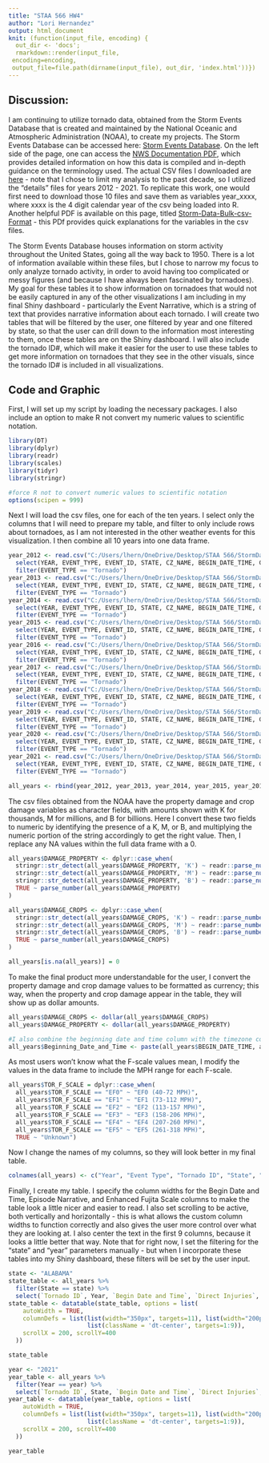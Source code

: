 ```yaml
---
title: "STAA 566 HW4"
author: "Lori Hernandez"
output: html_document
knit: (function(input_file, encoding) {
  out_dir <- 'docs';
  rmarkdown::render(input_file,
 encoding=encoding,
 output_file=file.path(dirname(input_file), out_dir, 'index.html'))})
---
```

## **Discussion:**

I am continuing to utilize tornado data, obtained from the Storm Events Database that is created and maintained by the National Oceanic and Atmospheric Administration (NOAA), to create my projects.  The Storm Events Database can be accessed here: [Storm Events Database](https://www.ncdc.noaa.gov/stormevents/ftp.jsp).  On the left side of the page, one can access the [NWS Documentation PDF](https://www.nws.noaa.gov/directives/sym/pd01016005curr.pdf), which provides detailed information on how this data is compiled and in-depth guidance on the terminology used.  The actual CSV files I downloaded are [here](https://www.ncei.noaa.gov/pub/data/swdi/stormevents/csvfiles/) - note that I chose to limit my analysis to the past decade, so I utilized the "details" files for years 2012 - 2021.  To replicate this work, one would first need to download those 10 files and save them as variables year_xxxx, where xxxx is the 4 digit calendar year of the csv being loaded into R.  Another helpful PDF is available on this page, titled [Storm-Data-Bulk-csv-Format](https://www.ncei.noaa.gov/pub/data/swdi/stormevents/csvfiles/Storm-Data-Bulk-csv-Format.pdf) - this PDf provides quick explanations for the variables in the csv files.

The Storm Events Database houses information on storm activity throughout the United States, going all the way back to 1950.  There is a lot of information available within these files, but I chose to narrow my focus to only analyze tornado activity, in order to avoid having too complicated or messy figures (and because I have always been fascinated by tornadoes). My goal for these tables it to show information on tornadoes that would not be easily captured in any of the other visualizations I am including in my final Shiny dashboard - particularly the Event Narrative, which is a string of text that provides narrative information about each tornado.  I will create two tables that will be filtered by the user, one filtered by year and one filtered by state, so that the user can drill down to the information most interesting to them, once these tables are on the Shiny dashboard.  I will also include the tornado ID#, which will make it easier for the user to use these tables to get more information on tornadoes that they see in the other visuals, since the tornado ID# is included in all visualizations.


## **Code and Graphic**
First, I will set up my script by loading the necessary packages.  I also include an option to make R not convert my numeric values to scientific notation.
```r
library(DT)
library(dplyr)
library(readr)
library(scales)
library(tidyr)
library(stringr)

#force R not to convert numeric values to scientific notation
options(scipen = 999)
```

Next I will load the csv files, one for each of the ten years. I select only the columns that I will need to prepare my table, and filter to only include rows about tornadoes, as I am not interested in the other weather events for this visualization.  I then combine all 10 years into one data frame.
```r
year_2012 <- read.csv("C:/Users/lhern/OneDrive/Desktop/STAA 566/StormData/StormEvents_details-ftp_v1.0_d2012_c20220107.csv.gz") %>%
  select(YEAR, EVENT_TYPE, EVENT_ID, STATE, CZ_NAME, BEGIN_DATE_TIME, CZ_TIMEZONE, INJURIES_DIRECT, INJURIES_INDIRECT, DEATHS_DIRECT, DEATHS_INDIRECT, DAMAGE_PROPERTY, DAMAGE_CROPS, TOR_F_SCALE, EPISODE_NARRATIVE, SOURCE) %>%
  filter(EVENT_TYPE == "Tornado")
year_2013 <- read.csv("C:/Users/lhern/OneDrive/Desktop/STAA 566/StormData/StormEvents_details-ftp_v1.0_d2013_c20220124.csv.gz") %>%
  select(YEAR, EVENT_TYPE, EVENT_ID, STATE, CZ_NAME, BEGIN_DATE_TIME, CZ_TIMEZONE, INJURIES_DIRECT, INJURIES_INDIRECT, DEATHS_DIRECT, DEATHS_INDIRECT, DAMAGE_PROPERTY, DAMAGE_CROPS, TOR_F_SCALE, EPISODE_NARRATIVE, SOURCE) %>%
  filter(EVENT_TYPE == "Tornado")
year_2014 <- read.csv("C:/Users/lhern/OneDrive/Desktop/STAA 566/StormData/StormEvents_details-ftp_v1.0_d2014_c20211217.csv.gz") %>%
  select(YEAR, EVENT_TYPE, EVENT_ID, STATE, CZ_NAME, BEGIN_DATE_TIME, CZ_TIMEZONE, INJURIES_DIRECT, INJURIES_INDIRECT, DEATHS_DIRECT, DEATHS_INDIRECT, DAMAGE_PROPERTY, DAMAGE_CROPS, TOR_F_SCALE, EPISODE_NARRATIVE, SOURCE) %>%
  filter(EVENT_TYPE == "Tornado")
year_2015 <- read.csv("C:/Users/lhern/OneDrive/Desktop/STAA 566/StormData/StormEvents_details-ftp_v1.0_d2015_c20211217.csv.gz") %>%
  select(YEAR, EVENT_TYPE, EVENT_ID, STATE, CZ_NAME, BEGIN_DATE_TIME, CZ_TIMEZONE, INJURIES_DIRECT, INJURIES_INDIRECT, DEATHS_DIRECT, DEATHS_INDIRECT, DAMAGE_PROPERTY, DAMAGE_CROPS, TOR_F_SCALE, EPISODE_NARRATIVE, SOURCE) %>%
  filter(EVENT_TYPE == "Tornado")
year_2016 <- read.csv("C:/Users/lhern/OneDrive/Desktop/STAA 566/StormData/StormEvents_details-ftp_v1.0_d2016_c20211217.csv.gz") %>%
  select(YEAR, EVENT_TYPE, EVENT_ID, STATE, CZ_NAME, BEGIN_DATE_TIME, CZ_TIMEZONE, INJURIES_DIRECT, INJURIES_INDIRECT, DEATHS_DIRECT, DEATHS_INDIRECT, DAMAGE_PROPERTY, DAMAGE_CROPS, TOR_F_SCALE, EPISODE_NARRATIVE, SOURCE) %>%
  filter(EVENT_TYPE == "Tornado")
year_2017 <- read.csv("C:/Users/lhern/OneDrive/Desktop/STAA 566/StormData/StormEvents_details-ftp_v1.0_d2017_c20220124.csv.gz") %>%
  select(YEAR, EVENT_TYPE, EVENT_ID, STATE, CZ_NAME, BEGIN_DATE_TIME, CZ_TIMEZONE, INJURIES_DIRECT, INJURIES_INDIRECT, DEATHS_DIRECT, DEATHS_INDIRECT, DAMAGE_PROPERTY, DAMAGE_CROPS, TOR_F_SCALE, EPISODE_NARRATIVE, SOURCE) %>%
  filter(EVENT_TYPE == "Tornado")
year_2018 <- read.csv("C:/Users/lhern/OneDrive/Desktop/STAA 566/StormData/StormEvents_details-ftp_v1.0_d2018_c20220124.csv.gz") %>%
  select(YEAR, EVENT_TYPE, EVENT_ID, STATE, CZ_NAME, BEGIN_DATE_TIME, CZ_TIMEZONE, INJURIES_DIRECT, INJURIES_INDIRECT, DEATHS_DIRECT, DEATHS_INDIRECT, DAMAGE_PROPERTY, DAMAGE_CROPS, TOR_F_SCALE, EPISODE_NARRATIVE, SOURCE) %>%
  filter(EVENT_TYPE == "Tornado")
year_2019 <- read.csv("C:/Users/lhern/OneDrive/Desktop/STAA 566/StormData/StormEvents_details-ftp_v1.0_d2019_c20220124.csv.gz") %>%
  select(YEAR, EVENT_TYPE, EVENT_ID, STATE, CZ_NAME, BEGIN_DATE_TIME, CZ_TIMEZONE, INJURIES_DIRECT, INJURIES_INDIRECT, DEATHS_DIRECT, DEATHS_INDIRECT, DAMAGE_PROPERTY, DAMAGE_CROPS, TOR_F_SCALE, EPISODE_NARRATIVE, SOURCE) %>%
  filter(EVENT_TYPE == "Tornado")
year_2020 <- read.csv("C:/Users/lhern/OneDrive/Desktop/STAA 566/StormData/StormEvents_details-ftp_v1.0_d2020_c20220124.csv.gz") %>%
  select(YEAR, EVENT_TYPE, EVENT_ID, STATE, CZ_NAME, BEGIN_DATE_TIME, CZ_TIMEZONE, INJURIES_DIRECT, INJURIES_INDIRECT, DEATHS_DIRECT, DEATHS_INDIRECT, DAMAGE_PROPERTY, DAMAGE_CROPS, TOR_F_SCALE, EPISODE_NARRATIVE, SOURCE) %>%
  filter(EVENT_TYPE == "Tornado")
year_2021 <- read.csv("C:/Users/lhern/OneDrive/Desktop/STAA 566/StormData/StormEvents_details-ftp_v1.0_d2021_c20220124.csv.gz") %>%
  select(YEAR, EVENT_TYPE, EVENT_ID, STATE, CZ_NAME, BEGIN_DATE_TIME, CZ_TIMEZONE, INJURIES_DIRECT, INJURIES_INDIRECT, DEATHS_DIRECT, DEATHS_INDIRECT, DAMAGE_PROPERTY, DAMAGE_CROPS, TOR_F_SCALE, EPISODE_NARRATIVE, SOURCE) %>%
  filter(EVENT_TYPE == "Tornado")

all_years <- rbind(year_2012, year_2013, year_2014, year_2015, year_2016, year_2017, year_2018, year_2019, year_2020, year_2021)
```

The csv files obtained from the NOAA have the property damage and crop damage variables as character fields, with amounts shown with K for thousands, M for millions, and B for billions.  Here I convert these two fields to numeric by identifying the presence of a K, M, or B, and multiplying the numeric portion of the string accordingly to get the right value.  Then, I replace any NA values within the full data frame with a 0.
```r
all_years$DAMAGE_PROPERTY <- dplyr::case_when(
  stringr::str_detect(all_years$DAMAGE_PROPERTY, 'K') ~ readr::parse_number(all_years$DAMAGE_PROPERTY) * 1000,
  stringr::str_detect(all_years$DAMAGE_PROPERTY, 'M') ~ readr::parse_number(all_years$DAMAGE_PROPERTY) * 1000000,
  stringr::str_detect(all_years$DAMAGE_PROPERTY, 'B') ~ readr::parse_number(all_years$DAMAGE_PROPERTY) * 1000000000,
  TRUE ~ parse_number(all_years$DAMAGE_PROPERTY)
)

all_years$DAMAGE_CROPS <- dplyr::case_when(
  stringr::str_detect(all_years$DAMAGE_CROPS, 'K') ~ readr::parse_number(all_years$DAMAGE_CROPS) * 1000,
  stringr::str_detect(all_years$DAMAGE_CROPS, 'M') ~ readr::parse_number(all_years$DAMAGE_CROPS) * 1000000,
  stringr::str_detect(all_years$DAMAGE_CROPS, 'B') ~ readr::parse_number(all_years$DAMAGE_CROPS) * 1000000000,
  TRUE ~ parse_number(all_years$DAMAGE_CROPS)
)

all_years[is.na(all_years)] = 0
```

To make the final product more understandable for the user, I convert the property damage and crop damage values to be formatted as currency; this way, when the property and crop damage appear in the table, they will show up as dollar amounts.
```r
all_years$DAMAGE_CROPS <- dollar(all_years$DAMAGE_CROPS)
all_years$DAMAGE_PROPERTY <- dollar(all_years$DAMAGE_PROPERTY)

#I also combine the beginning date and time column with the timezone columns, to have more complete time information
all_years$Beginning_Date_and_Time <- paste(all_years$BEGIN_DATE_TIME, all_years$CZ_TIMEZONE, sep=" ")
```

As most users won't know what the F-scale values mean, I modify the values in the data frame to include the MPH range for each F-scale.
```r
all_years$TOR_F_SCALE = dplyr::case_when(
  all_years$TOR_F_SCALE == "EF0" ~ "EF0 (40-72 MPH)",
  all_years$TOR_F_SCALE == "EF1" ~ "EF1 (73-112 MPH)",
  all_years$TOR_F_SCALE == "EF2" ~ "EF2 (113-157 MPH)",
  all_years$TOR_F_SCALE == "EF3" ~ "EF3 (158-206 MPH)",
  all_years$TOR_F_SCALE == "EF4" ~ "EF4 (207-260 MPH)",
  all_years$TOR_F_SCALE == "EF5" ~ "EF5 (261-318 MPH)",
  TRUE ~ "Unknown")
```

Now I change the names of my columns, so they will look better in my final table.
```r
colnames(all_years) <- c("Year", "Event Type", "Tornado ID", "State", "CZ Name", "Begin_date_time", "CZ Timezone", "Direct Injuries", "Indirect Injuries", "Direct Deaths", "Indirect Deaths", "Property Damage", "Crop Damage", "Enhanced Fujita Scale", "Episode Narrative", "Source", "Begin Date and Time")
```

Finally, I create my table.  I specify the column widths for the Begin Date and Time, Episode Narrative, and Enhanced Fujita Scale columns to make the table look a little nicer and easier to read.  I also set scrolling to be active, both vertically and horizontally - this is what allows the custom column widths to function correctly and also gives the user more control over what they are looking at.  I also center the text in the first 9 columns, because it looks a little better that way.  Note that for right now, I set the filtering for the "state" and "year" parameters manually - but when I incorporate these tables into my Shiny dashboard, these filters will be set by the user input.

```r
state <- "ALABAMA"
state_table <- all_years %>%
  filter(State == state) %>%
  select(`Tornado ID`, Year, `Begin Date and Time`, `Direct Injuries`, `Indirect Injuries`, `Direct Deaths`, `Indirect Deaths`, `Property Damage`, `Crop Damage`, `Enhanced Fujita Scale`, `Episode Narrative`, Source)
state_table <- datatable(state_table, options = list(
    autoWidth = TRUE,
    columnDefs = list(list(width="350px", targets=11), list(width="200px", targets=3), list(width="100px", targets=10),
                      list(className = 'dt-center', targets=1:9)),
    scrollX = 200, scrollY=400
  ))

state_table
```

```r
year <- "2021"
year_table <- all_years %>%
  filter(Year == year) %>%
  select(`Tornado ID`, State, `Begin Date and Time`, `Direct Injuries`, `Indirect Injuries`, `Direct Deaths`, `Indirect Deaths`, `Property Damage`, `Crop Damage`, `Enhanced Fujita Scale`, `Episode Narrative`, Source)
year_table <- datatable(year_table, options = list(
    autoWidth = TRUE,
    columnDefs = list(list(width="350px", targets=11), list(width="200px", targets=3), list(width="100px", targets=10),
                      list(className = 'dt-center', targets=1:9)),
    scrollX = 200, scrollY=400
  ))

year_table
```





